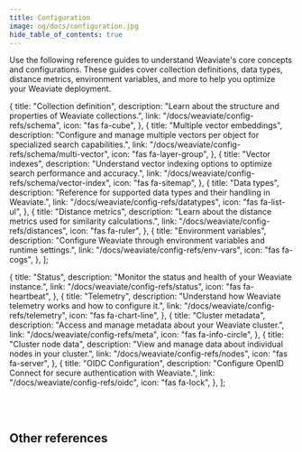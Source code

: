 ```yaml
---
title: Configuration
image: og/docs/configuration.jpg
hide_table_of_contents: true
---
```


Use the following reference guides to understand Weaviate's core concepts and configurations. These guides cover collection definitions, data types, distance metrics, environment variables, and more to help you optimize your Weaviate deployment.


  {
    title: "Collection definition",
    description:
      "Learn about the structure and properties of Weaviate collections.",
    link: "/docs/weaviate/config-refs/schema",
    icon: "fas fa-cube",
  },
  {
    title: "Multiple vector embeddings",
    description:
      "Configure and manage multiple vectors per object for specialized search capabilities.",
    link: "/docs/weaviate/config-refs/schema/multi-vector",
    icon: "fas fa-layer-group",
  },
  {
    title: "Vector indexes",
    description:
      "Understand vector indexing options to optimize search performance and accuracy.",
    link: "/docs/weaviate/config-refs/schema/vector-index",
    icon: "fas fa-sitemap",
  },
  {
    title: "Data types",
    description:
      "Reference for supported data types and their handling in Weaviate.",
    link: "/docs/weaviate/config-refs/datatypes",
    icon: "fas fa-list-ul",
  },
  {
    title: "Distance metrics",
    description:
      "Learn about the distance metrics used for similarity calculations.",
    link: "/docs/weaviate/config-refs/distances",
    icon: "fas fa-ruler",
  },
  {
    title: "Environment variables",
    description:
      "Configure Weaviate through environment variables and runtime settings.",
    link: "/docs/weaviate/config-refs/env-vars",
    icon: "fas fa-cogs",
  },
];

  {
    title: "Status",
    description: "Monitor the status and health of your Weaviate instance.",
    link: "/docs/weaviate/config-refs/status",
    icon: "fas fa-heartbeat",
  },
  {
    title: "Telemetry",
    description:
      "Understand how Weaviate telemetry works and how to configure it.",
    link: "/docs/weaviate/config-refs/telemetry",
    icon: "fas fa-chart-line",
  },
  {
    title: "Cluster metadata",
    description: "Access and manage metadata about your Weaviate cluster.",
    link: "/docs/weaviate/config-refs/meta",
    icon: "fas fa-info-circle",
  },
  {
    title: "Cluster node data",
    description: "View and manage data about individual nodes in your cluster.",
    link: "/docs/weaviate/config-refs/nodes",
    icon: "fas fa-server",
  },
  {
    title: "OIDC Configuration",
    description:
      "Configure OpenID Connect for secure authentication with Weaviate.",
    link: "/docs/weaviate/config-refs/oidc",
    icon: "fas fa-lock",
  },
];

<br />
<CardsSection items={mainReferencesData} />
<br />

## Other references

<br />
<CardsSection items={otherReferencesData} />
<br />
